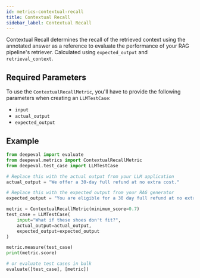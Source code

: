 ```yaml
---
id: metrics-contextual-recall
title: Contextual Recall
sidebar_label: Contextual Recall
---
```


Contextual Recall determines the recall of the retrieved context using the annotated answer as a reference to evaluate the performance of your RAG pipeline's retriever. Calculated using `expected_output` and `retrieval_context`.

## Required Parameters

To use the `ContextualRecallMetric`, you'll have to provide the following parameters when creating an `LLMTestCase`:

- `input`
- `actual_output`
- `expected_output`

## Example

```python
from deepeval import evaluate
from deepeval.metrics import ContextualRecallMetric
from deepeval.test_case import LLMTestCase

# Replace this with the actual output from your LLM application
actual_output = "We offer a 30-day full refund at no extra cost."

# Replace this with the expected output from your RAG generator
expected_output = "You are eligible for a 30 day full refund at no extra cost."

metric = ContextualRecallMetric(minimum_score=0.7)
test_case = LLMTestCase(
    input="What if these shoes don't fit?",
    actual_output=actual_output,
    expected_output=expected_output
)

metric.measure(test_case)
print(metric.score)

# or evaluate test cases in bulk
evaluate([test_case], [metric])
```

